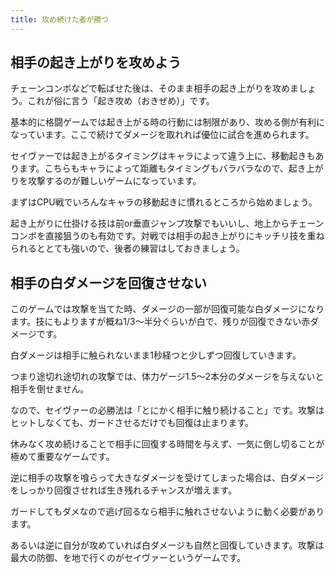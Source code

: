 ```yaml
---
title: 攻め続けた者が勝つ
---
```


## 相手の起き上がりを攻めよう

チェーンコンボなどで転ばせた後は、そのまま相手の起き上がりを攻めましょう。これが俗に言う「起き攻め（おきぜめ）」です。

基本的に格闘ゲームでは起き上がる時の行動には制限があり、攻める側が有利になっています。ここで続けてダメージを取れれば優位に試合を進められます。

セイヴァーでは起き上がるタイミングはキャラによって違う上に、移動起きもあります。こちらもキャラによって距離もタイミングもバラバラなので、起き上がりを攻撃するのが難しいゲームになっています。

まずはCPU戦でいろんなキャラの移動起きに慣れるところから始めましょう。

起き上がりに仕掛ける技は前or垂直ジャンプ攻撃でもいいし、地上からチェーンコンボを直接狙うのも有効です。対戦では相手の起き上がりにキッチリ技を重ねられるととても強いので、後者の練習はしておきましょう。

## 相手の白ダメージを回復させない

このゲームでは攻撃を当てた時、ダメージの一部が回復可能な白ダメージになります。技にもよりますが概ね1/3〜半分ぐらいが白で、残りが回復できない赤ダメージです。

白ダメージは相手に触られないまま1秒経つと少しずつ回復していきます。

つまり途切れ途切れの攻撃では、体力ゲージ1.5〜2本分のダメージを与えないと相手を倒せません。

なので、セイヴァーの必勝法は「とにかく相手に触り続けること」です。攻撃はヒットしなくても、ガードさせるだけでも回復は止まります。

休みなく攻め続けることで相手に回復する時間を与えず、一気に倒し切ることが極めて重要なゲームです。

逆に相手の攻撃を喰らって大きなダメージを受けてしまった場合は、白ダメージをしっかり回復させれば生き残れるチャンスが増えます。

ガードしてもダメなので逃げ回るなら相手に触れさせないように動く必要があります。

あるいは逆に自分が攻めていれば白ダメージも自然と回復していきます。攻撃は最大の防御、を地で行くのがセイヴァーというゲームです。
